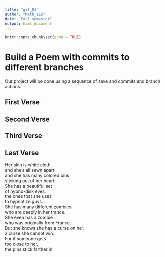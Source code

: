 ```yaml
---
title: "git_01"
author: "Math_116"
date: "Fall semester"
output: html_document
---
```


```r
knitr::opts_chunk$set(echo = TRUE)
```
# Build a Poem with commits to different branches
Our project will be done using a sequence of save and commits and branch actions.
<!-- Do not modify or change any text in "!--" bracketed areas such as this --- these are instructions to
you, if you change any of this the git program will notice it and compromise your git merging strategy !-->

## First Verse 
<!--Put the first five lines of a poem by Lewis Carrol in this section!-->

## Second Verse
<!--Put the first five lines of a poem by Robert Frost here!-->

## Third Verse
<!--Put the first two verses of The Walrus and the Carpenter here!-->

## Last Verse
<!--Put a short poem of your choice 8-20 lines,here!-->
Her skin is white cloth,  
 and she’s all sewn apart  
 and she has many colored pins  
 sticking out of her heart.  
 She has a beautiful set  
 of hypno-disk eyes,  
 the ones that she uses  
 to hypnotize guys.  
 She has many different zombies  
 who are deeply in her trance.  
 She even has a zombie  
 who was originally from France.  
 But she knows she has a curse on her,  
 a curse she cannot win.  
 For if someone gets  
 too close to her,  
 the pins stick farther in.  
 

